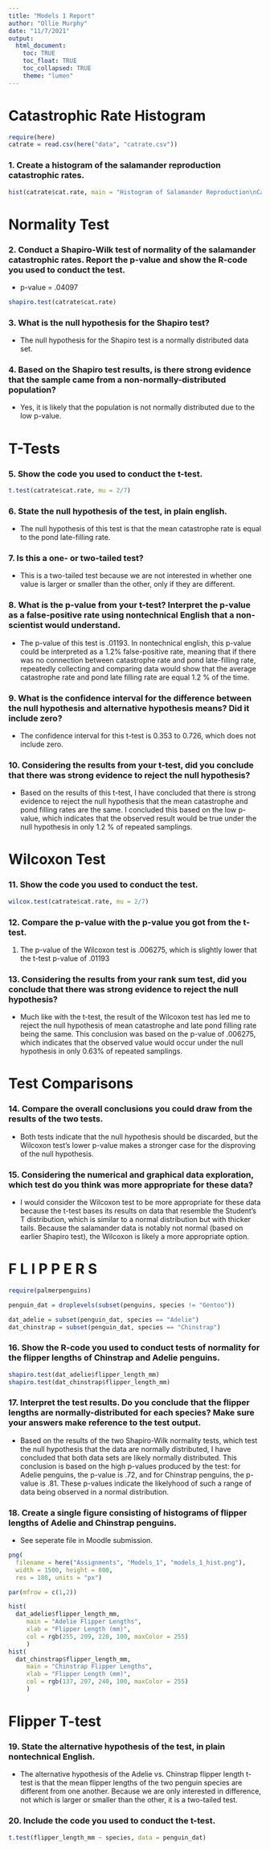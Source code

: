 ```yaml
---
title: "Models 1 Report"
author: "Ollie Murphy"
date: "11/7/2021"
output: 
  html_document:
    toc: TRUE
    toc_float: TRUE
    toc_collapsed: TRUE
    theme: "lumen"
---
```


# Catastrophic Rate Histogram

```r
require(here)
catrate = read.csv(here("data", "catrate.csv"))
```


### 1. Create a histogram of the salamander reproduction catastrophic rates. 

```r
hist(catrate$cat.rate, main = "Histogram of Salamander Reproduction\nCatastrophe Rates", xlab = "Catastrophe Rate")

```

# Normality Test

### 2. Conduct a Shapiro-Wilk test of normality of the salamander catastrophic rates. Report the p-value and show the R-code you used to conduct the test.

- p-value = .04097

```r
shapiro.test(catrate$cat.rate)
```

### 3. What is the null hypothesis for the Shapiro test?

- The null hypothesis for the Shapiro test is a normally distributed data set.

### 4. Based on the Shapiro test results, is there strong evidence that the sample came from a non-normally-distributed population?

- Yes, it is likely that the population is not normally distributed due to the low p-value.

# T-Tests

### 5. Show the code you used to conduct the t-test.

```r
t.test(catrate$cat.rate, mu = 2/7)
```

### 6. State the null hypothesis of the test, in plain english.

- The null hypothesis of this test is that the mean catastrophe rate is equal to the pond late-filling rate.

### 7. Is this a one- or two-tailed test?

- This is a two-tailed test because we are not interested in whether one value is larger or smaller than the other, only if they are different.

### 8. What is the p-value from your t-test? Interpret the p-value as a false-positive rate using nontechnical English that a non-scientist would understand.

- The p-value of this test is .01193. In nontechnical english, this p-value could be interpreted as a 1.2% false-positive rate, meaning that if there was no connection between catastrophe rate and pond late-filling rate, repeatedly collecting and comparing data would show that the average catastrophe rate and pond late filling rate are equal 1.2 % of the time.

### 9. What is the confidence interval for the difference between the null hypothesis and alternative hypothesis means? Did it include zero?

- The confidence interval for this t-test is 0.353 to 0.726, which does not include zero.

### 10. Considering the results from your t-test, did you conclude that there was strong evidence to reject the null hypothesis?

- Based on the results of this t-test, I have concluded that there is strong evidence to reject the null hypothesis that the mean catastrophe and pond filling rates are the same. I concluded this based on the low p-value, which indicates that the observed result would be true under the null hypothesis in only 1.2 % of repeated samplings.

# Wilcoxon Test

### 11. Show the code you used to conduct the test.

```r
wilcox.test(catrate$cat.rate, mu = 2/7)
```


### 12. Compare the p-value with the p-value you got from the t-test.

1. The p-value of the Wilcoxon test is .006275, which is slightly lower that the t-test p-value of .01193

### 13. Considering the results from your rank sum test, did you conclude that there was strong evidence to reject the null hypothesis?

- Much like with the t-test, the result of the Wilcoxon test has led me to reject the null hypothesis of mean catastrophe and late pond filling rate being the same. This conclusion was based on the p-value of .006275, which indicates that the observed value would occur under the null hypothesis in only 0.63% of repeated samplings.

# Test Comparisons

### 14. Compare the overall conclusions you could draw from the results of the two tests.

- Both tests indicate that the null hypothesis should be discarded, but the Wilcoxon test's lower p-value makes a stronger case for the disproving of the null hypothesis.

### 15. Considering the numerical and graphical data exploration, which test do you think was more appropriate for these data?

- I would consider the Wilcoxon test to be more appropriate for these data because the t-test bases its results on data that resemble the Student's T distribution, which is similar to a normal distribution but with thicker tails. Because the salamander data is notably not normal (based on earlier Shapiro test), the Wilcoxon is likely a more appropriate option.

# F L I P P E R S

```r
require(palmerpenguins)

penguin_dat = droplevels(subset(penguins, species != "Gentoo"))

dat_adelie = subset(penguin_dat, species == "Adelie")
dat_chinstrap = subset(penguin_dat, species == "Chinstrap")
```

### 16. Show the R-code you used to conduct tests of normality for the flipper lengths of Chinstrap and Adelie penguins.

```r
shapiro.test(dat_adelie$flipper_length_mm)
shapiro.test(dat_chinstrap$flipper_length_mm) 
```

### 17. Interpret the test results. Do you conclude that the flipper lengths are normally-distributed for each species? Make sure your answers make reference to the test output.

- Based on the results of the two Shapiro-Wilk normality tests, which test the null hypothesis that the data are normally distributed, I have concluded that both data sets are likely normally distributed. This conclusion is based on the high p-values produced by the test: for Adelie penguins, the p-value is .72, and for Chinstrap penguins, the p-value is .81. These p-values indicate the likelyhood of such a range of data being observed in a normal distribution.

### 18. Create a single figure consisting of histograms of flipper lengths of Adelie and Chinstrap penguins.

- See seperate file in Moodle submission.

```r
png(
  filename = here("Assignments", "Models_1", "models_1_hist.png"),
  width = 1500, height = 800,
  res = 180, units = "px")

par(mfrow = c(1,2))

hist(
  dat_adelie$flipper_length_mm, 
     main = "Adelie Flipper Lengths", 
     xlab = "Flipper Length (mm)", 
     col = rgb(255, 209, 220, 100, maxColor = 255)
     )
hist(
  dat_chinstrap$flipper_length_mm, 
     main = "Chinstrap Flipper Lengths", 
     xlab = "Flipper Length (mm)",
     col = rgb(137, 207, 240, 100, maxColor = 255)
     )
```

# Flipper T-test

### 19. State the alternative hypothesis of the test, in plain nontechnical English. 

- The alternative hypothesis of the Adelie vs. Chinstrap flipper length t-test is that the mean flipper lengths of the two penguin species are different from one another. Because we are only interested in difference, not which is larger or smaller than the other, it is a two-tailed test.

### 20. Include the code you used to conduct the t-test. 

```r
t.test(flipper_length_mm ~ species, data = penguin_dat)
```